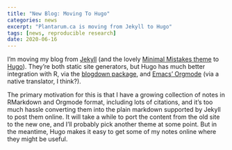 ```yaml
---
title: "New Blog: Moving To Hugo"
categories: news
excerpt: "Plantarum.ca is moving from Jekyll to Hugo"
tags: [news, reproducible research]
date: 2020-06-16
---
```

I'm moving my blog from [Jekyll](https://jekyllrb.com/) (and the lovely [Minimal Mistakes theme](https://mmistakes.github.io/minimal-mistakes/) to [Hugo](https://gohugo.io/)). They're both static site generators, but Hugo has much better integration with R, via the [blogdown package](https://bookdown.org/yihui/blogdown/), and [Emacs' Orgmode](https://orgmode.org) (via a native translator, I think?).

The primary motivation for this is that I have a growing collection of notes in RMarkdown and Orgmode format, including lots of citations, and it's too much hassle converting them into the plain markdown supported by Jekyll to post them online. It will take a while to port the content from the old site to the new one, and I'll probably pick another theme at some point. But in the meantime, Hugo makes it easy to get some of my notes online where they might be useful.
